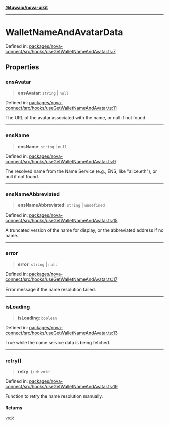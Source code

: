 [**@tuwaio/nova-uikit**](../../../../README.md)

***

# WalletNameAndAvatarData

Defined in: [packages/nova-connect/src/hooks/useGetWalletNameAndAvatar.ts:7](https://github.com/TuwaIO/nova-uikit/blob/73fb7f5b76d81080c342f585bc261d3376288e10/packages/nova-connect/src/hooks/useGetWalletNameAndAvatar.ts#L7)

## Properties

### ensAvatar

> **ensAvatar**: `string` \| `null`

Defined in: [packages/nova-connect/src/hooks/useGetWalletNameAndAvatar.ts:11](https://github.com/TuwaIO/nova-uikit/blob/73fb7f5b76d81080c342f585bc261d3376288e10/packages/nova-connect/src/hooks/useGetWalletNameAndAvatar.ts#L11)

The URL of the avatar associated with the name, or null if not found.

***

### ensName

> **ensName**: `string` \| `null`

Defined in: [packages/nova-connect/src/hooks/useGetWalletNameAndAvatar.ts:9](https://github.com/TuwaIO/nova-uikit/blob/73fb7f5b76d81080c342f585bc261d3376288e10/packages/nova-connect/src/hooks/useGetWalletNameAndAvatar.ts#L9)

The resolved name from the Name Service (e.g., ENS, like "alice.eth"), or null if not found.

***

### ensNameAbbreviated

> **ensNameAbbreviated**: `string` \| `undefined`

Defined in: [packages/nova-connect/src/hooks/useGetWalletNameAndAvatar.ts:15](https://github.com/TuwaIO/nova-uikit/blob/73fb7f5b76d81080c342f585bc261d3376288e10/packages/nova-connect/src/hooks/useGetWalletNameAndAvatar.ts#L15)

A truncated version of the name for display, or the abbreviated address if no name.

***

### error

> **error**: `string` \| `null`

Defined in: [packages/nova-connect/src/hooks/useGetWalletNameAndAvatar.ts:17](https://github.com/TuwaIO/nova-uikit/blob/73fb7f5b76d81080c342f585bc261d3376288e10/packages/nova-connect/src/hooks/useGetWalletNameAndAvatar.ts#L17)

Error message if the name resolution failed.

***

### isLoading

> **isLoading**: `boolean`

Defined in: [packages/nova-connect/src/hooks/useGetWalletNameAndAvatar.ts:13](https://github.com/TuwaIO/nova-uikit/blob/73fb7f5b76d81080c342f585bc261d3376288e10/packages/nova-connect/src/hooks/useGetWalletNameAndAvatar.ts#L13)

True while the name service data is being fetched.

***

### retry()

> **retry**: () => `void`

Defined in: [packages/nova-connect/src/hooks/useGetWalletNameAndAvatar.ts:19](https://github.com/TuwaIO/nova-uikit/blob/73fb7f5b76d81080c342f585bc261d3376288e10/packages/nova-connect/src/hooks/useGetWalletNameAndAvatar.ts#L19)

Function to retry the name resolution manually.

#### Returns

`void`
